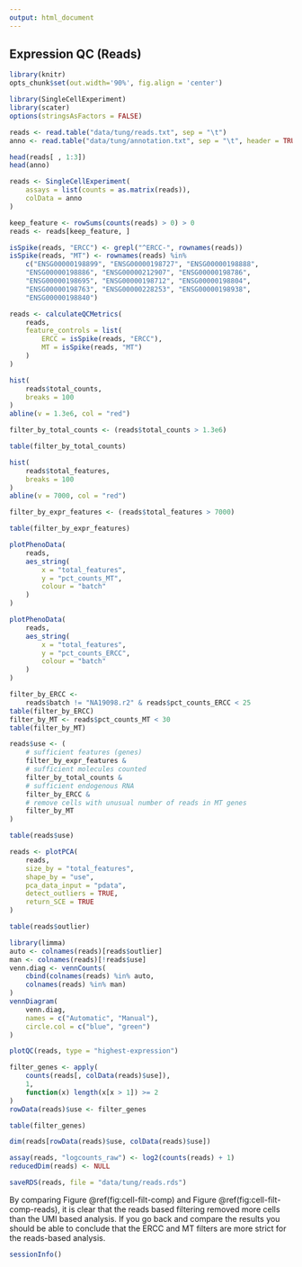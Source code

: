 ```yaml
---
output: html_document
---
```


## Expression QC (Reads)

```r
library(knitr)
opts_chunk$set(out.width='90%', fig.align = 'center')
```

```r
library(SingleCellExperiment)
library(scater)
options(stringsAsFactors = FALSE)
```

```r
reads <- read.table("data/tung/reads.txt", sep = "\t")
anno <- read.table("data/tung/annotation.txt", sep = "\t", header = TRUE)
```

```r
head(reads[ , 1:3])
head(anno)
```

```r
reads <- SingleCellExperiment(
    assays = list(counts = as.matrix(reads)), 
    colData = anno
)
```

```r
keep_feature <- rowSums(counts(reads) > 0) > 0
reads <- reads[keep_feature, ]
```

```r
isSpike(reads, "ERCC") <- grepl("^ERCC-", rownames(reads))
isSpike(reads, "MT") <- rownames(reads) %in% 
    c("ENSG00000198899", "ENSG00000198727", "ENSG00000198888",
    "ENSG00000198886", "ENSG00000212907", "ENSG00000198786",
    "ENSG00000198695", "ENSG00000198712", "ENSG00000198804",
    "ENSG00000198763", "ENSG00000228253", "ENSG00000198938",
    "ENSG00000198840")
```

```r
reads <- calculateQCMetrics(
    reads,
    feature_controls = list(
        ERCC = isSpike(reads, "ERCC"), 
        MT = isSpike(reads, "MT")
    )
)
```

```r
hist(
    reads$total_counts,
    breaks = 100
)
abline(v = 1.3e6, col = "red")
```

```r
filter_by_total_counts <- (reads$total_counts > 1.3e6)
```

```r
table(filter_by_total_counts)
```

```r
hist(
    reads$total_features,
    breaks = 100
)
abline(v = 7000, col = "red")
```

```r
filter_by_expr_features <- (reads$total_features > 7000)
```

```r
table(filter_by_expr_features)
```

```r
plotPhenoData(
    reads,
    aes_string(
        x = "total_features",
        y = "pct_counts_MT",
        colour = "batch"
    )
)
```

```r
plotPhenoData(
    reads,
    aes_string(
        x = "total_features",
        y = "pct_counts_ERCC",
        colour = "batch"
    )
)
```

```r
filter_by_ERCC <- 
    reads$batch != "NA19098.r2" & reads$pct_counts_ERCC < 25
table(filter_by_ERCC)
filter_by_MT <- reads$pct_counts_MT < 30
table(filter_by_MT)
```

```r
reads$use <- (
    # sufficient features (genes)
    filter_by_expr_features &
    # sufficient molecules counted
    filter_by_total_counts &
    # sufficient endogenous RNA
    filter_by_ERCC &
    # remove cells with unusual number of reads in MT genes
    filter_by_MT
)
```

```r
table(reads$use)
```

```r
reads <- plotPCA(
    reads,
    size_by = "total_features", 
    shape_by = "use",
    pca_data_input = "pdata",
    detect_outliers = TRUE,
    return_SCE = TRUE
)
```

```r
table(reads$outlier)
```

```r
library(limma)
auto <- colnames(reads)[reads$outlier]
man <- colnames(reads)[!reads$use]
venn.diag <- vennCounts(
    cbind(colnames(reads) %in% auto,
    colnames(reads) %in% man)
)
vennDiagram(
    venn.diag,
    names = c("Automatic", "Manual"),
    circle.col = c("blue", "green")
)
```

```r
plotQC(reads, type = "highest-expression")
```

```r
filter_genes <- apply(
    counts(reads[, colData(reads)$use]), 
    1, 
    function(x) length(x[x > 1]) >= 2
)
rowData(reads)$use <- filter_genes
```

```r
table(filter_genes)
```

```r
dim(reads[rowData(reads)$use, colData(reads)$use])
```

```r
assay(reads, "logcounts_raw") <- log2(counts(reads) + 1)
reducedDim(reads) <- NULL
```

```r
saveRDS(reads, file = "data/tung/reads.rds")
```

By comparing Figure \@ref(fig:cell-filt-comp) and Figure \@ref(fig:cell-filt-comp-reads), it is clear that the reads based filtering removed more cells than the UMI based analysis. If you go back and compare the results you should be able to conclude that the ERCC and MT filters are more strict for the reads-based analysis.

```r
sessionInfo()
```
